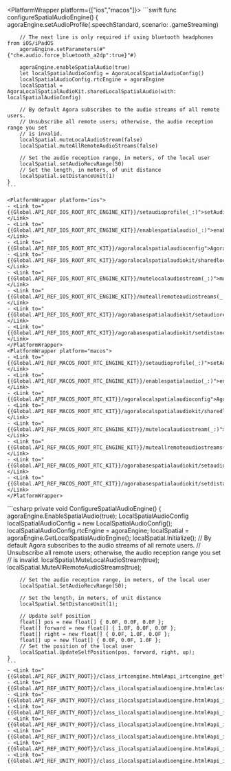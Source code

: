 <PlatformWrapper platform={["ios","macos"]}>
    ```swift
    func configureSpatialAudioEngine() {
        agoraEngine.setAudioProfile(.speechStandard, scenario: .gameStreaming)

        // The next line is only required if using bluetooth headphones from iOS/iPadOS
        agoraEngine.setParameters(#"{"che.audio.force_bluetooth_a2dp":true}"#)

        agoraEngine.enableSpatialAudio(true)
        let localSpatialAudioConfig = AgoraLocalSpatialAudioConfig()
        localSpatialAudioConfig.rtcEngine = agoraEngine
        localSpatial = AgoraLocalSpatialAudioKit.sharedLocalSpatialAudio(with: localSpatialAudioConfig)

        // By default Agora subscribes to the audio streams of all remote users.
        // Unsubscribe all remote users; otherwise, the audio reception range you set
        // is invalid.
        localSpatial.muteLocalAudioStream(false)
        localSpatial.muteAllRemoteAudioStreams(false)

        // Set the audio reception range, in meters, of the local user
        localSpatial.setAudioRecvRange(50)
        // Set the length, in meters, of unit distance
        localSpatial.setDistanceUnit(1)
    }
    ```

    <PlatformWrapper platform="ios">
    - <Link to="{{Global.API_REF_IOS_ROOT_RTC_ENGINE_KIT}}/setaudioprofile(_:)">setAudioProfile(_:scenario:)</Link>
    - <Link to="{{Global.API_REF_IOS_ROOT_RTC_ENGINE_KIT}}/enablespatialaudio(_:)">enableSpatialAudio(_:)</Link>
    - <Link to="{{Global.API_REF_IOS_ROOT_RTC_KIT}}/agoralocalspatialaudioconfig">AgoraLocalSpatialAudioConfig</Link>
    - <Link to="{{Global.API_REF_IOS_ROOT_RTC_KIT}}/agoralocalspatialaudiokit/sharedlocalspatialaudio(with:)">sharedLocalSpatialAudio(with:)</Link>
    - <Link to="{{Global.API_REF_IOS_ROOT_RTC_ENGINE_KIT}}/mutelocalaudiostream(_:)">muteLocalAudioStream(_:)</Link>
    - <Link to="{{Global.API_REF_IOS_ROOT_RTC_ENGINE_KIT}}/muteallremoteaudiostreams(_:)">muteAllRemoteAudioStreams(_:)</Link>
    - <Link to="{{Global.API_REF_IOS_ROOT_RTC_KIT}}/agorabasespatialaudiokit/setaudiorecvrange(_:)">setAudioRecvRange(_:)</Link>
    - <Link to="{{Global.API_REF_IOS_ROOT_RTC_KIT}}/agorabasespatialaudiokit/setdistanceunit(_:)">setDistanceUnit(_:)</Link>
    </PlatformWrapper>
    <PlatformWrapper platform="macos">
    - <Link to="{{Global.API_REF_MACOS_ROOT_RTC_ENGINE_KIT}}/setaudioprofile(_:)">setAudioProfile(_:scenario:)</Link>
    - <Link to="{{Global.API_REF_MACOS_ROOT_RTC_ENGINE_KIT}}/enablespatialaudio(_:)">enableSpatialAudio(_:)</Link>
    - <Link to="{{Global.API_REF_MACOS_ROOT_RTC_KIT}}/agoralocalspatialaudioconfig">AgoraLocalSpatialAudioConfig</Link>
    - <Link to="{{Global.API_REF_MACOS_ROOT_RTC_KIT}}/agoralocalspatialaudiokit/sharedlocalspatialaudio(with:)">sharedLocalSpatialAudio(with:)</Link>
    - <Link to="{{Global.API_REF_MACOS_ROOT_RTC_ENGINE_KIT}}/mutelocalaudiostream(_:)">muteLocalAudioStream(_:)</Link>
    - <Link to="{{Global.API_REF_MACOS_ROOT_RTC_ENGINE_KIT}}/muteallremoteaudiostreams(_:)">muteAllRemoteAudioStreams(_:)</Link>
    - <Link to="{{Global.API_REF_MACOS_ROOT_RTC_KIT}}/agorabasespatialaudiokit/setaudiorecvrange(_:)">setAudioRecvRange(_:)</Link>
    - <Link to="{{Global.API_REF_MACOS_ROOT_RTC_KIT}}/agorabasespatialaudiokit/setdistanceunit(_:)">setDistanceUnit(_:)</Link>
    </PlatformWrapper>

</PlatformWrapper>
<PlatformWrapper platform="unity">
    ```csharp
    private void ConfigureSpatialAudioEngine()
    {
        agoraEngine.EnableSpatialAudio(true);
        LocalSpatialAudioConfig localSpatialAudioConfig = new LocalSpatialAudioConfig();
        localSpatialAudioConfig.rtcEngine = agoraEngine;
        localSpatial = agoraEngine.GetLocalSpatialAudioEngine();
        localSpatial.Initialize();
        // By default Agora subscribes to the audio streams of all remote users.
        // Unsubscribe all remote users; otherwise, the audio reception range you set
        // is invalid.
        localSpatial.MuteLocalAudioStream(true);
        localSpatial.MuteAllRemoteAudioStreams(true);

        // Set the audio reception range, in meters, of the local user
        localSpatial.SetAudioRecvRange(50);

        // Set the length, in meters, of unit distance
        localSpatial.SetDistanceUnit(1);

        // Update self position
        float[] pos = new float[] { 0.0F, 0.0F, 0.0F };
        float[] forward = new float[] { 1.0F, 0.0F, 0.0F };
        float[] right = new float[] { 0.0F, 1.0F, 0.0F };
        float[] up = new float[] { 0.0F, 0.0F, 1.0F };
        // Set the position of the local user
        localSpatial.UpdateSelfPosition(pos, forward, right, up);
    }
    ```
    - <Link to="{{Global.API_REF_UNITY_ROOT}}/class_irtcengine.html#api_irtcengine_getlocalspatialaudioengine">GetLocalSpatialAudioEngine</Link>
    - <Link to="{{Global.API_REF_UNITY_ROOT}}/class_ilocalspatialaudioengine.html#class_ilocalspatialaudioengine">LocalSpatialAudioConfig</Link>
    - <Link to="{{Global.API_REF_UNITY_ROOT}}/class_ilocalspatialaudioengine.html#api_ilocalspatialaudioengine_initialize">Initialize</Link>
    - <Link to="{{Global.API_REF_UNITY_ROOT}}/class_ilocalspatialaudioengine.html#api_ibasespatialaudioengine_mutelocalaudiostream">MuteLocalAudioStream</Link>
    - <Link to="{{Global.API_REF_UNITY_ROOT}}/class_ilocalspatialaudioengine.html#api_ibasespatialaudioengine_muteallremoteaudiostreams">MuteAllRemoteAudioStreams</Link>
    - <Link to="{{Global.API_REF_UNITY_ROOT}}/class_ilocalspatialaudioengine.html#api_ibasespatialaudioengine_setaudiorecvrange">SetAudioRecvRange</Link>
    - <Link to="{{Global.API_REF_UNITY_ROOT}}/class_ilocalspatialaudioengine.html#api_ibasespatialaudioengine_setdistanceunit">SetDistanceUnit</Link>
    - <Link to="{{Global.API_REF_UNITY_ROOT}}/class_ilocalspatialaudioengine.html#api_ibasespatialaudioengine_updateselfposition">UpdateSelfPosition</Link>

</PlatformWrapper>